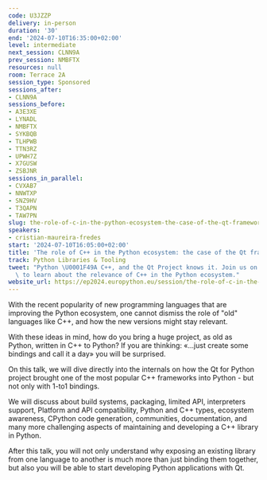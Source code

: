 ```yaml
---
code: U3JZZP
delivery: in-person
duration: '30'
end: '2024-07-10T16:35:00+02:00'
level: intermediate
next_session: CLNN9A
prev_session: NMBFTX
resources: null
room: Terrace 2A
session_type: Sponsored
sessions_after:
- CLNN9A
sessions_before:
- A3E3XE
- LYNADL
- NMBFTX
- SYKBQB
- TLHPWB
- TTN3RZ
- UPWH7Z
- X7GUSW
- ZSBJNR
sessions_in_parallel:
- CVXAB7
- NNWTXP
- SNZ9HV
- T3QAPN
- TAW7PN
slug: the-role-of-c-in-the-python-ecosystem-the-case-of-the-qt-framework
speakers:
- cristian-maureira-fredes
start: '2024-07-10T16:05:00+02:00'
title: 'The role of C++ in the Python ecosystem: the case of the Qt framework'
track: Python Libraries & Tooling
tweet: "Python \U0001F49A C++, and the Qt Project knows it. Join us on this session\
  \ to learn about the relevance of C++ in the Python ecosystem."
website_url: https://ep2024.europython.eu/session/the-role-of-c-in-the-python-ecosystem-the-case-of-the-qt-framework
---
```


With the recent popularity of new programming languages that are improving the Python ecosystem, one cannot dismiss the role of "old" languages like C++, and how the new versions might stay relevant.

With these ideas in mind, how do you bring a huge project, as old as Python,  written in C++ to Python?
If you are thinking: «...just create some bindings and call it a day» you will be surprised.

On this talk, we will dive directly into the internals on how the Qt for Python project brought one of the most popular C++ frameworks into Python - but not only with 1-to1 bindings.

We will discuss about build systems, packaging, limited API, interpreters support, Platform and API compatibility, Python and C++ types, ecosystem awareness, CPython code generation, communities, documentation, and many more challenging aspects of maintaining and developing a C++ library in Python.

After this talk, you will not only understand why exposing an existing library from one language to another is much more than just binding them together, but also you will be able to start developing Python applications with Qt.
